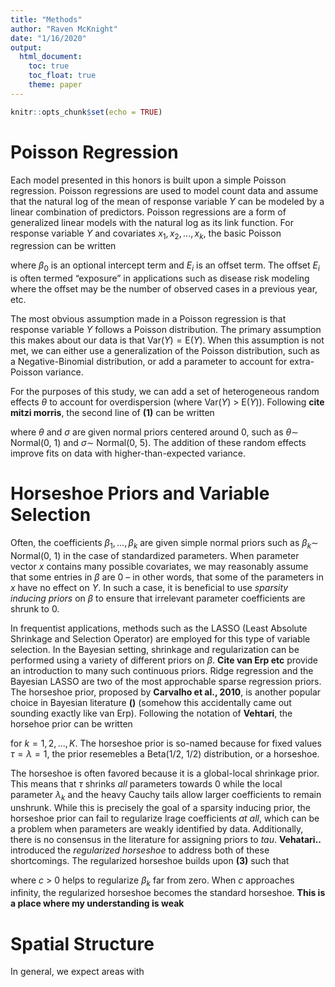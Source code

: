 ```yaml
---
title: "Methods"
author: "Raven McKnight"
date: "1/16/2020"
output: 
  html_document:
    toc: true
    toc_float: true
    theme: paper
---
```


```r
knitr::opts_chunk$set(echo = TRUE)
```

# Poisson Regression

Each model presented in this honors is built upon a simple Poisson regression. Poisson regressions are used to model count data and assume that the natural log of the mean of response variable $Y$ can be modeled by a linear combination of predictors. Poisson regressions are a form of generalized linear models with the natural log as its link function. For response variable $Y$ and covariates $x_1, x_2, ..., x_k$, the basic Poisson regression can be written 


\begin{align}
\tag{1}
Y_i & \sim \text{Poisson}(E_i\lambda_i) \\
\eta_i  = log(\lambda_i) & = \beta_0 + \sum_{k=1}^{K}x_k^T\beta_k \\
\end{align}

where $\beta_0$ is an optional intercept term and $E_i$ is an offset term. The offset $E_i$ is often termed "exposure" in applications such as disease risk modeling where the offset may be the number of observed cases in a previous year, etc. 

The most obvious assumption made in a Poisson regression is that response variable $Y$ follows a Poisson distribution. The primary assumption this makes about our data is that $\text{Var}(Y) = \text{E}(Y)$. When this assumption is not met, we can either use a generalization of the Poisson distribution, such as a Negative-Binomial distribution, or add a parameter to account for extra-Poisson variance. 

For the purposes of this study, we can add a set of heterogeneous random effects $\theta$ to account for overdispersion (where Var($Y$) > E($Y$)). Following **cite mitzi morris**, the second line of **(1)** can be written

\begin{align}
\tag{2}
\eta_i = log(\lambda_i) & = \beta_0 + \sum_{k=1}^{K}x_k^T\beta_k + \theta \sigma
\end{align}

where $\theta$ and $\sigma$ are given normal priors centered around 0, such as $\theta \sim$ Normal(0, 1) and $\sigma \sim$ Normal(0, 5). The addition of these random effects improve fits on data with higher-than-expected variance. 

# Horseshoe Priors and Variable Selection

Often, the coefficients $\beta_1, ..., \beta_k$ are given simple normal priors such as $\beta_k \sim$ Normal(0, 1) in the case of standardized parameters. When parameter vector $x$ contains many possible covariates, we may reasonably assume that some entries in $\beta$ are 0 -- in other words, that some of the parameters in $x$ have no effect on $Y$. In such a case, it is beneficial to use *sparsity inducing priors* on $\beta$ to ensure that irrelevant parameter coefficients are shrunk to 0. 

In frequentist applications, methods such as the LASSO (Least Absolute Shrinkage and Selection Operator) are employed for this type of variable selection. In the Bayesian setting, shrinkage and regularization can be performed using a variety of different priors on $\beta$. **Cite van Erp etc** provide an introduction to many such continuous priors. Ridge regression and the Bayesian LASSO are two of the most approchable sparse regression priors. The horseshoe prior, proposed by **Carvalho et al., 2010**, is another popular choice in Bayesian literature **()** (somehow this accidentally came out sounding exactly like van Erp). Following the notation of **Vehtari**, the horsehoe prior can be written

\begin{align}
\tag{3}
\beta_k \text{ | } \lambda_k, \tau & \sim \text{Normal}(0, \tau^2\lambda_k^2) \\
\lambda_k & \sim \text{Half-Cauchy}(0, 1)
\end{align}

for $k = 1, 2, ..., K$. The horseshoe prior is so-named because for fixed values $\tau = \lambda = 1$, the prior resemebles a Beta(1/2, 1/2) distribution, or a horseshoe. 

The horseshoe is often favored because it is a global-local shrinkage prior. This means that $\tau$ shrinks *all* parameters towards 0 while the local parameter $\lambda_k$ and the heavy Cauchy tails allow larger coefficients to remain unshrunk. While this is precisely the goal of a sparsity inducing prior, the horseshoe prior can fail to regularize lrage coefficients *at all*, which can be a problem when parameters are weakly identified by data. Additionally, there is no consensus in the literature for assigning priors to $tau$. **Vehatari..** introduced the *regularized horseshoe* to address both of these shortcomings. The regularized horseshoe builds upon **(3)** such that

\begin{align}
\beta_k \text{ | } \lambda_j, \tau, c & \sim \text{Normal}(0, \tau^2 \tilde{\lambda_k^2}) \\
\tilde{\lambda_k^2} & = \frac{c^2\lambda_k^2}{c^2 + \tau^2\lambda_k^2} \\
\lambda_k & \sim \text{Half-Cauchy}(0, 1) \\
c & \sim ~ \text{Inverse-Gamma}(a, b)
\end{align}

where $c$ > 0 helps to regularize $\beta_k$ far from zero. When $c$ approaches infinity, the regularized horseshoe becomes the standard horseshoe. **This is a place where my understanding is weak**

# Spatial Structure

In general, we expect areas with 
